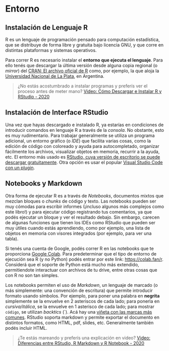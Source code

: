 # Entorno {-}

## Instalación de Lenguaje R  {-}

R es un lenguaje de programación pensado para computación estadística, que se distribuye de forma libre y gratuita bajo licencia GNU, y que corre en distintas plataformas y sistemas operativos. 

Para correr R es necesario instalar el **entorno que ejecuta el lenguaje**. 
Para ello tenés que descargar la última versión desde alguna copia regional (o *mirror*) del [CRAN: El archivo oficial de R](https://cran.r-project.org/mirrors.html) como, por ejemplo, la que aloja la [Universidad Nacional de La Plata](http://mirror.fcaglp.unlp.edu.ar/CRAN/), en Argentina.

<!-- ```{block, type='rmdcomment'} -->
> ¿No estás acostumbrado a instalar programas y preferís ver el proceso antes de meter mano? [Video: Cómo Descargar e Instalar R y RStudio - 2020](https://www.youtube.com/watch?v=D9Bp11iZssc)

## Instalación de Interface RStudio  {-}

Una vez que hayas descargado e instalado R, ya estarías en condiciones de introducir comandos en lenguaje R a través de la *consola*. No obstante, esto es muy rudimentario. 
Para trabajar generalmente se utiliza un programa adicional, un entorno gráfico (o *IDE*) que facilita varias cosas, como la edición de código con coloreado y ayuda para autocompletado, organizar fácilmente los archivos, visualizar objetos en memoria, recurrir a la ayuda, etc. El entorno más usado es [RStudio, cuya versión de escritorio se puede descargar gratuitamente](https://rstudio.com/products/rstudio/download/#download). 
Otra opción es usar el popular [Visual Studio Code con un plugin](https://marketplace.visualstudio.com/items?itemName=Ikuyadeu.r).

## Notebooks y Markdown {-}

Otra forma de ejecutar R es a través de *Notebooks*, documentos mixtos que mezclan bloques o *chunks* de código y texto. Las notebooks pueden ser muy cómodas para escribir informes (¡incluso algunos más complejos como este libro!) y para ejecutar código registrando tus comentarios, ya que podés ejecutar un bloque y ver el resultado debajo. 
Sin embargo, carecen de algunas funciones que tienen los IDEs como RStudio que pueden ser muy útiles cuando estás aprendiendo, como por ejemplo, una lista de objetos en memoria con visores integrados (por ejemplo, para ver una tabla).

Si tenés una cuenta de Google, podés correr R en las notebooks que te proporciona [Google Colab](https://colab.research.google.com/). Para predeterminar que el tipo de entorno de ejecución sea R (y no Python) podés entrar por este link: [https://colab.fan/r](https://colab.fan/r). Considerá que el soporte de Python está mucho más extendido, permitiendote interactuar con archivos de tu drive, entre otras cosas que con R no son tan simples.

Los notebooks permiten el uso de *Markdown*, un lenguaje de marcado (o más simplemente: una convención de escritura) que permite introducir formato usando símbolos. Por ejemplo, para poner una palabra en **negrita** simplemente se la envuelve en 2 asteriscos de cada lado; para ponerla en *cursiva/itálica*, se la envuelve en 1 asterisco de cada lado; para mostrar `código`, se utilizan *backtics* (`). Acá hay una [viñeta con las marcas más comunes](https://www.rstudio.com/wp-content/uploads/2015/02/rmarkdown-cheatsheet.pdf). RStudio soporta markdown y permite exportar el documento en distintos formatos, como HTML, pdf, slides, etc. Generalmente también podés incluir HTML.

<!-- ```{block, type='rmdcomment'} -->
> ¿Te estás mareando y preferís una explicación en video? [Video: Diferencias entre RStudio, R Markdown y R Notebook - 2020](https://www.youtube.com/watch?v=y7JPGlw6dJg)
